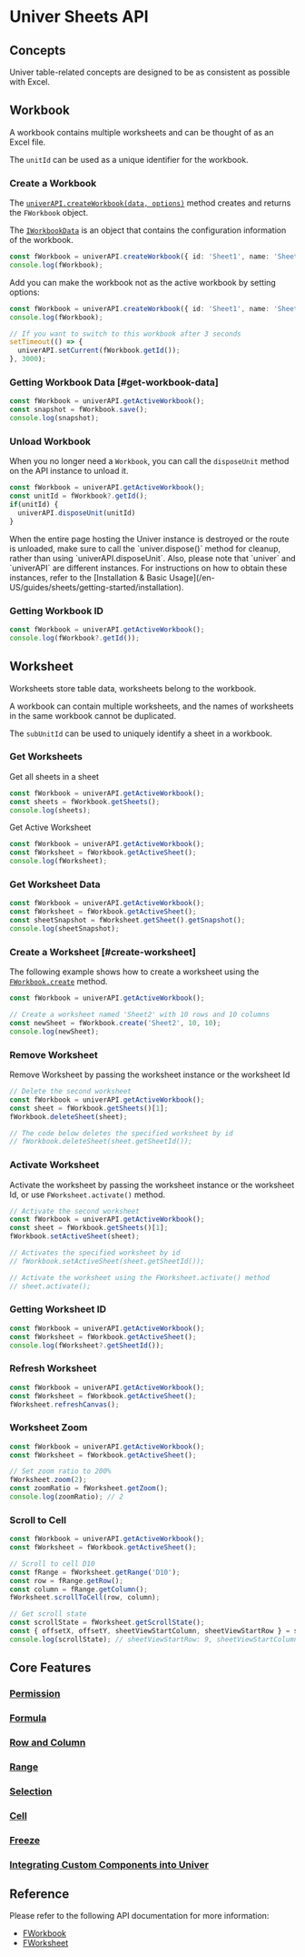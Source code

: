 
# Univer Sheets API

## Concepts

Univer table-related concepts are designed to be as consistent as possible with Excel.

## Workbook

A workbook contains multiple worksheets and can be thought of as an Excel file.

The `unitId` can be used as a unique identifier for the workbook.

### Create a Workbook

The [`univerAPI.createWorkbook(data, options)`](https://reference.univer.ai/en-US/classes/FUniver#createworkbook) method creates and returns the `FWorkbook` object.

The [`IWorkbookData`](/guides/sheets/getting-started/workbook-data) is an object that contains the configuration information of the workbook.

```typescript
const fWorkbook = univerAPI.createWorkbook({ id: 'Sheet1', name: 'Sheet1' });
console.log(fWorkbook);
```

Add you can make the workbook not as the active workbook by setting options:

```typescript
const fWorkbook = univerAPI.createWorkbook({ id: 'Sheet1', name: 'Sheet1' }, { makeCurrent: false });
console.log(fWorkbook);

// If you want to switch to this workbook after 3 seconds
setTimeout(() => {
  univerAPI.setCurrent(fWorkbook.getId());
}, 3000);
```

### Getting Workbook Data [#get-workbook-data]

```typescript
const fWorkbook = univerAPI.getActiveWorkbook();
const snapshot = fWorkbook.save();
console.log(snapshot);
```

### Unload Workbook

When you no longer need a `Workbook`, you can call the `disposeUnit` method on the API instance to unload it.

```typescript
const fWorkbook = univerAPI.getActiveWorkbook();
const unitId = fWorkbook?.getId();
if(unitId) {
  univerAPI.disposeUnit(unitId)
}
```

<Callout type="warning">
When the entire page hosting the Univer instance is destroyed or the route is unloaded, make sure to call the `univer.dispose()` method for cleanup, rather than using `univerAPI.disposeUnit`.  
Also, please note that `univer` and `univerAPI` are different instances. For instructions on how to obtain these instances, refer to the [Installation & Basic Usage](/en-US/guides/sheets/getting-started/installation).
</Callout>

### Getting Workbook ID

```typescript
const fWorkbook = univerAPI.getActiveWorkbook();
console.log(fWorkbook?.getId());
```

## Worksheet

Worksheets store table data, worksheets belong to the workbook.

A workbook can contain multiple worksheets, and the names of worksheets in the same workbook cannot be duplicated.

The `subUnitId` can be used to uniquely identify a sheet in a workbook.

### Get Worksheets

Get all sheets in a sheet
```typescript
const fWorkbook = univerAPI.getActiveWorkbook();
const sheets = fWorkbook.getSheets();
console.log(sheets);
```

Get Active Worksheet

```typescript
const fWorkbook = univerAPI.getActiveWorkbook();
const fWorksheet = fWorkbook.getActiveSheet();
console.log(fWorksheet);
```

### Get Worksheet Data

```typescript
const fWorkbook = univerAPI.getActiveWorkbook();
const fWorksheet = fWorkbook.getActiveSheet();
const sheetSnapshot = fWorksheet.getSheet().getSnapshot();
console.log(sheetSnapshot);
```

### Create a Worksheet [#create-worksheet]

The following example shows how to create a worksheet using the [`FWorkbook.create`](https://reference.univer.ai/en-US/classes/FWorkbook#create) method.

```typescript
const fWorkbook = univerAPI.getActiveWorkbook();

// Create a worksheet named 'Sheet2' with 10 rows and 10 columns
const newSheet = fWorkbook.create('Sheet2', 10, 10);
console.log(newSheet);
```

### Remove Worksheet

Remove Worksheet by passing the worksheet instance or the worksheet Id

```typescript
// Delete the second worksheet
const fWorkbook = univerAPI.getActiveWorkbook();
const sheet = fWorkbook.getSheets()[1];
fWorkbook.deleteSheet(sheet);

// The code below deletes the specified worksheet by id
// fWorkbook.deleteSheet(sheet.getSheetId());
```

### Activate Worksheet

Activate the worksheet by passing the worksheet instance or the worksheet Id, or use `FWorksheet.activate()` method.

```typescript
// Activate the second worksheet
const fWorkbook = univerAPI.getActiveWorkbook();
const sheet = fWorkbook.getSheets()[1];
fWorkbook.setActiveSheet(sheet);

// Activates the specified worksheet by id
// fWorkbook.setActiveSheet(sheet.getSheetId());

// Activate the worksheet using the FWorksheet.activate() method
// sheet.activate();
```

### Getting Worksheet ID

```typescript
const fWorkbook = univerAPI.getActiveWorkbook();
const fWorksheet = fWorkbook.getActiveSheet();
console.log(fWorksheet?.getSheetId());
```

### Refresh Worksheet

```typescript
const fWorkbook = univerAPI.getActiveWorkbook();
const fWorksheet = fWorkbook.getActiveSheet();
fWorksheet.refreshCanvas();
```

### Worksheet Zoom

```typescript
const fWorkbook = univerAPI.getActiveWorkbook();
const fWorksheet = fWorkbook.getActiveSheet();

// Set zoom ratio to 200%
fWorksheet.zoom(2);
const zoomRatio = fWorksheet.getZoom();
console.log(zoomRatio); // 2
```

### Scroll to Cell

```typescript
const fWorkbook = univerAPI.getActiveWorkbook();
const fWorksheet = fWorkbook.getActiveSheet();

// Scroll to cell D10
const fRange = fWorksheet.getRange('D10');
const row = fRange.getRow();
const column = fRange.getColumn();
fWorksheet.scrollToCell(row, column);

// Get scroll state
const scrollState = fWorksheet.getScrollState();
const { offsetX, offsetY, sheetViewStartColumn, sheetViewStartRow } = scrollState;
console.log(scrollState); // sheetViewStartRow: 9, sheetViewStartColumn: 3, offsetX: 0, offsetY: 0
```

## Core Features

### [Permission](/guides/sheets/features/core/permission)

### [Formula](/guides/sheets/features/core/formula)

### [Row and Column](/guides/sheets/features/core/row-col)

### [Range](/en-US/guides/sheets/features/core/range-selection#range)

### [Selection](/en-US/guides/sheets/features/core/range-selection#selection)

### [Cell](/en-US/guides/sheets/features/core/range-selection#cell)

### [Freeze](/guides/sheets/features/core/freeze)

### [Integrating Custom Components into Univer](/guides/sheets/features/core/dom)

## Reference

Please refer to the following API documentation for more information:

- [FWorkbook](https://reference.univer.ai/en-US/classes/FWorkbook)
- [FWorksheet](https://reference.univer.ai/en-US/classes/FWorksheet)

